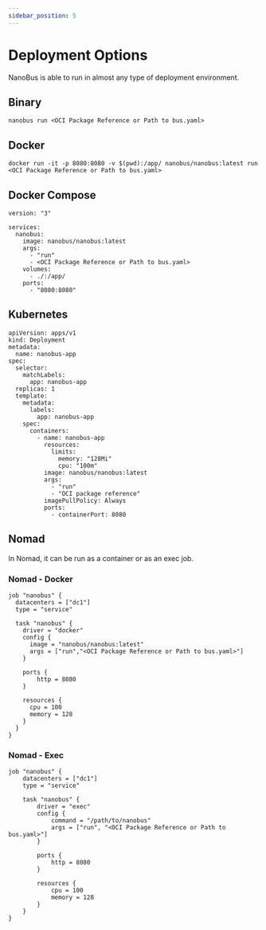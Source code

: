 ```yaml
---
sidebar_position: 5
---
```


# Deployment Options

NanoBus is able to run in almost any type of deployment environment.

## Binary

```
nanobus run <OCI Package Reference or Path to bus.yaml>
```

## Docker

```
docker run -it -p 8080:8080 -v $(pwd):/app/ nanobus/nanobus:latest run <OCI Package Reference or Path to bus.yaml>
```

## Docker Compose

```
version: "3"

services:
  nanobus:
    image: nanobus/nanobus:latest
    args: 
      - "run"
      - <OCI Package Reference or Path to bus.yaml>
    volumes:
      - ./:/app/
    ports:
      - "8080:8080"
```

## Kubernetes

```
apiVersion: apps/v1
kind: Deployment
metadata:
  name: nanobus-app
spec:
  selector:
    matchLabels:
      app: nanobus-app
  replicas: 1
  template:
    metadata:
      labels:
        app: nanobus-app
    spec:
      containers:
        - name: nanobus-app
          resources:
            limits:
              memory: "128Mi"
              cpu: "100m"
          image: nanobus/nanobus:latest
          args:
            - "run"
            - "OCI package reference"
          imagePullPolicy: Always
          ports:
            - containerPort: 8080
```

## Nomad

In Nomad, it can be run as a container or as an exec job.

### Nomad - Docker

```
job "nanobus" {
  datacenters = ["dc1"]
  type = "service"
  
  task "nanobus" {
    driver = "docker"
    config {
      image = "nanobus/nanobus:latest"
      args = ["run","<OCI Package Reference or Path to bus.yaml>"]
    }

    ports {
        http = 8080
    }

    resources {
      cpu = 100
      memory = 128
    }
  }
}
```

### Nomad - Exec

```
job "nanobus" {
    datacenters = ["dc1"]
    type = "service"

    task "nanobus" {
        driver = "exec"
        config {
            command = "/path/to/nanobus"
            args = ["run", "<OCI Package Reference or Path to bus.yaml>"]
        }

        ports {
            http = 8080
        }

        resources {
            cpu = 100
            memory = 128
        }
    }
}
```

